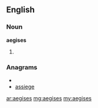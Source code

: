 ==English==

===Noun===
'''aegises''' {{p}}

# {{plural of|[[aegis#English|aegis]]}}

===Anagrams===
* {{alphagram|aeegiss}}
* [[assiege#English|assiege]]

[[ar:aegises]]
[[mg:aegises]]
[[my:aegises]]